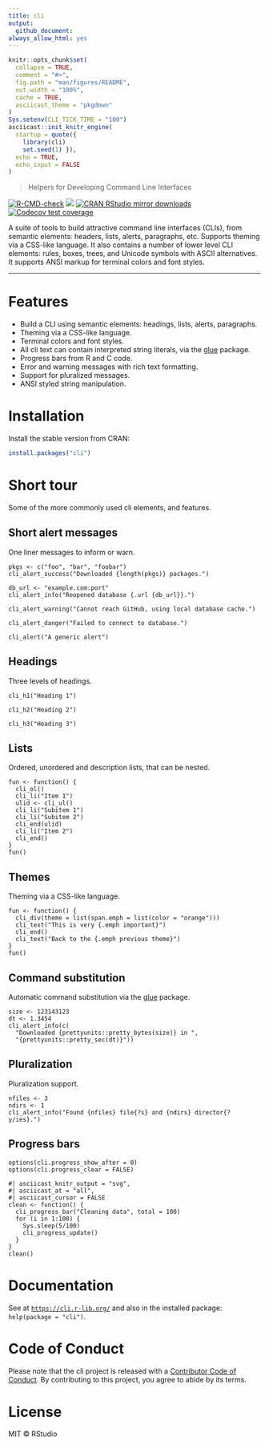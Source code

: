 ```yaml
---
title: cli
output:
  github_document:
always_allow_html: yes
---
```


<!-- README.md is generated from README.Rmd. Please edit that file -->

```r
knitr::opts_chunk$set(
  collapse = TRUE,
  comment = "#>",
  fig.path = "man/figures/README",
  out.width = "100%",
  cache = TRUE,
  asciicast_theme = "pkgdown"
)
Sys.setenv(CLI_TICK_TIME = "100")
asciicast::init_knitr_engine(
  startup = quote({
    library(cli)
    set.seed(1) }),
  echo = TRUE,
  echo_input = FALSE
)
```

> Helpers for Developing Command Line Interfaces

<!-- badges: start -->
[![R-CMD-check](https://github.com/r-lib/cli/actions/workflows/R-CMD-check.yaml/badge.svg)](https://github.com/r-lib/cli/actions/workflows/R-CMD-check.yaml)
[![](https://www.r-pkg.org/badges/version/cli)](https://www.r-pkg.org/pkg/cli)
[![CRAN RStudio mirror downloads](https://cranlogs.r-pkg.org/badges/cli)](https://www.r-pkg.org/pkg/cli)
[![Codecov test coverage](https://codecov.io/gh/r-lib/cli/branch/main/graph/badge.svg)](https://app.codecov.io/gh/r-lib/cli?branch=main)
<!-- badges: end -->

A suite of tools to build attractive command line interfaces
(CLIs), from semantic elements: headers, lists, alerts, paragraphs,
etc. Supports theming via a CSS-like language. It also contains a
number of lower level CLI elements: rules, boxes, trees, and
Unicode symbols with ASCII alternatives. It supports ANSI markup
for terminal colors and font styles.

---

# Features

* Build a CLI using semantic elements: headings, lists, alerts, paragraphs.
* Theming via a CSS-like language.
* Terminal colors and font styles.
* All cli text can contain interpreted string literals, via the
  [glue](https://github.com/tidyverse/glue) package.
* Progress bars from R and C code.
* Error and warning messages with rich text formatting.
* Support for pluralized messages.
* ANSI styled string manipulation.

# Installation

Install the stable version from CRAN:

```r
install.packages("cli")
```

# Short tour

Some of the more commonly used cli elements, and features.

## Short alert messages

One liner messages to inform or warn.

```asciicast
pkgs <- c("foo", "bar", "foobar")
cli_alert_success("Downloaded {length(pkgs)} packages.")
```

```asciicast
db_url <- "example.com:port"
cli_alert_info("Reopened database {.url {db_url}}.")
```

```asciicast
cli_alert_warning("Cannot reach GitHub, using local database cache.")
```

```asciicast
cli_alert_danger("Failed to connect to database.")
```

```asciicast
cli_alert("A generic alert")
```

## Headings

Three levels of headings.

```asciicast
cli_h1("Heading 1")
```

```asciicast
cli_h2("Heading 2")
```

```asciicast
cli_h3("Heading 3")
```

## Lists

Ordered, unordered and description lists, that can be nested.

```asciicast
fun <- function() {
  cli_ol()
  cli_li("Item 1")
  ulid <- cli_ul()
  cli_li("Subitem 1")
  cli_li("Subitem 2")
  cli_end(ulid)
  cli_li("Item 2")
  cli_end()
}
fun()
```

## Themes

Theming via a CSS-like language.

```asciicast
fun <- function() {
  cli_div(theme = list(span.emph = list(color = "orange")))
  cli_text("This is very {.emph important}")
  cli_end()
  cli_text("Back to the {.emph previous theme}")
}
fun()
```

## Command substitution

Automatic command substitution via the
[glue](https://github.com/tidyverse/glue) package.

```asciicast
size <- 123143123
dt <- 1.3454
cli_alert_info(c(
  "Downloaded {prettyunits::pretty_bytes(size)} in ",
  "{prettyunits::pretty_sec(dt)}"))
```

## Pluralization

Pluralization support.

```asciicast
nfiles <- 3
ndirs <- 1
cli_alert_info("Found {nfiles} file{?s} and {ndirs} director{?y/ies}.")
```

## Progress bars

```asciicast
options(cli.progress_show_after = 0)
options(cli.progress_clear = FALSE)
```

```asciicast
#| asciicast_knitr_output = "svg",
#| asciicast_at = "all",
#| asciicast_cursor = FALSE
clean <- function() {
  cli_progress_bar("Cleaning data", total = 100)
  for (i in 1:100) {
    Sys.sleep(5/100)
    cli_progress_update()
  }
}
clean()
```

# Documentation

See at [`https://cli.r-lib.org/`](https://cli.r-lib.org/reference/index.html)
and also in the installed package: `help(package = "cli")`.

# Code of Conduct

Please note that the cli project is released with a
[Contributor Code of Conduct](https://cli.r-lib.org/dev/CODE_OF_CONDUCT.html).
By contributing to this project, you agree to abide by its terms.

# License

MIT © RStudio
